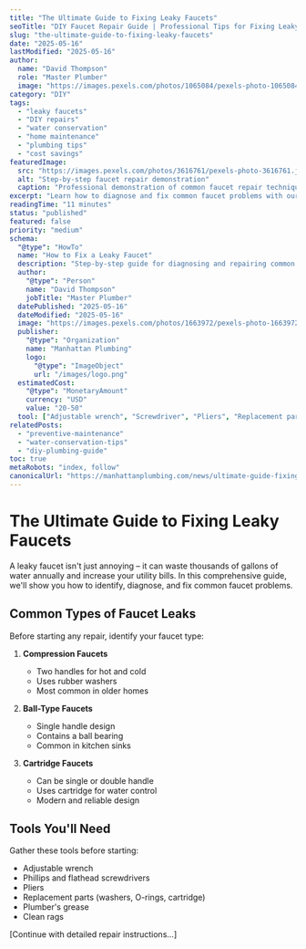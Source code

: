 ```yaml
---
title: "The Ultimate Guide to Fixing Leaky Faucets"
seoTitle: "DIY Faucet Repair Guide | Professional Tips for Fixing Leaky Faucets"
slug: "the-ultimate-guide-to-fixing-leaky-faucets"
date: "2025-05-16"
lastModified: "2025-05-16"
author:
  name: "David Thompson"
  role: "Master Plumber"
  image: "https://images.pexels.com/photos/1065084/pexels-photo-1065084.jpeg?auto=compress&cs=tinysrgb&w=1260&h=750&dpr=2"
category: "DIY"
tags:
  - "leaky faucets"
  - "DIY repairs"
  - "water conservation"
  - "home maintenance"
  - "plumbing tips"
  - "cost savings"
featuredImage:
  src: "https://images.pexels.com/photos/3616761/pexels-photo-3616761.jpeg?auto=compress&cs=tinysrgb&w=1260&h=750&dpr=2"
  alt: "Step-by-step faucet repair demonstration"
  caption: "Professional demonstration of common faucet repair techniques"
excerpt: "Learn how to diagnose and fix common faucet problems with our comprehensive guide. Save money on repairs and prevent water waste with these expert tips and step-by-step instructions."
readingTime: "11 minutes"
status: "published"
featured: false
priority: "medium"
schema:
  "@type": "HowTo"
  name: "How to Fix a Leaky Faucet"
  description: "Step-by-step guide for diagnosing and repairing common faucet leaks"
  author:
    "@type": "Person"
    name: "David Thompson"
    jobTitle: "Master Plumber"
  datePublished: "2025-05-16"
  dateModified: "2025-05-16"
  image: "https://images.pexels.com/photos/1663972/pexels-photo-1663972.jpeg?auto=compress&cs=tinysrgb&w=1260&h=750&dpr=2"
  publisher:
    "@type": "Organization"
    name: "Manhattan Plumbing"
    logo:
      "@type": "ImageObject"
      url: "/images/logo.png"
  estimatedCost:
    "@type": "MonetaryAmount"
    currency: "USD"
    value: "20-50"
  tool: ["Adjustable wrench", "Screwdriver", "Pliers", "Replacement parts"]
relatedPosts:
  - "preventive-maintenance"
  - "water-conservation-tips"
  - "diy-plumbing-guide"
toc: true
metaRobots: "index, follow"
canonicalUrl: "https://manhattanplumbing.com/news/ultimate-guide-fixing-leaky-faucets"
---
```


# The Ultimate Guide to Fixing Leaky Faucets

A leaky faucet isn't just annoying – it can waste thousands of gallons of water annually and increase your utility bills. In this comprehensive guide, we'll show you how to identify, diagnose, and fix common faucet problems.

## Common Types of Faucet Leaks

Before starting any repair, identify your faucet type:

1. **Compression Faucets**

   - Two handles for hot and cold
   - Uses rubber washers
   - Most common in older homes

2. **Ball-Type Faucets**

   - Single handle design
   - Contains a ball bearing
   - Common in kitchen sinks

3. **Cartridge Faucets**
   - Can be single or double handle
   - Uses cartridge for water control
   - Modern and reliable design

## Tools You'll Need

Gather these tools before starting:

- Adjustable wrench
- Phillips and flathead screwdrivers
- Pliers
- Replacement parts (washers, O-rings, cartridge)
- Plumber's grease
- Clean rags

[Continue with detailed repair instructions...]
